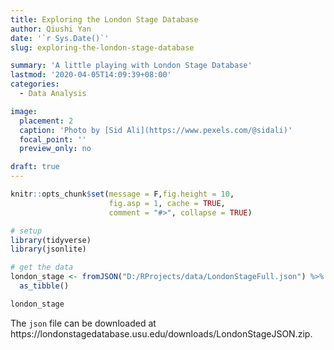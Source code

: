 ```yaml
---
title: Exploring the London Stage Database
author: Qiushi Yan
date: '`r Sys.Date()`'
slug: exploring-the-london-stage-database

summary: 'A little playing with London Stage Database'
lastmod: '2020-04-05T14:09:39+08:00'
categories:
  - Data Analysis

image:
  placement: 2
  caption: 'Photo by [Sid Ali](https://www.pexels.com/@sidali)'
  focal_point: ''
  preview_only: no

draft: true
---
```


```r
knitr::opts_chunk$set(message = F,fig.height = 10, 
                      fig.asp = 1, cache = TRUE,
                      comment = "#>", collapse = TRUE)
```

```r
# setup
library(tidyverse)
library(jsonlite)
```

```r
# get the data
london_stage <- fromJSON("D:/RProjects/data/LondonStageFull.json") %>% 
  as_tibble()

london_stage
```

The `json` file can be downloaded at https://londonstagedatabase.usu.edu/downloads/LondonStageJSON.zip.  